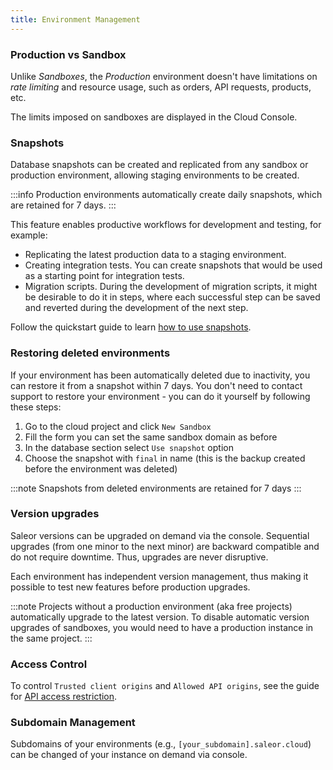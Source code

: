 ```yaml
---
title: Environment Management
---
```

### Production vs Sandbox

Unlike _Sandboxes_, the _Production_ environment doesn't have limitations on _rate limiting_ and resource usage, such as orders, API requests, products, etc.

The limits imposed on sandboxes are displayed in the Cloud Console.

### Snapshots

Database snapshots can be created and replicated from any sandbox or production environment, allowing staging environments to be created.

:::info
Production environments automatically create daily snapshots, which are retained for 7 days.
:::

This feature enables productive workflows for development and testing, for example:

- Replicating the latest production data to a staging environment.
- Creating integration tests. You can create snapshots that would be used as a starting point for integration tests.
- Migration scripts. During the development of migration scripts, it might be desirable to do it in steps, where each successful step can be saved and reverted during the development of the next step.

Follow the quickstart guide to learn [how to use snapshots](/quickstart/cloud.mdx).

### Restoring deleted environments

If your environment has been automatically deleted due to inactivity, you can restore it from a snapshot within 7 days. You don't need to contact support to restore your environment - you can do it yourself by following these steps:

1. Go to the cloud project and click `New Sandbox`
2. Fill the form you can set the same sandbox domain as before
3. In the database section select `Use snapshot` option
4. Choose the snapshot with `final` in name (this is the backup created before the environment was deleted)

:::note
Snapshots from deleted environments are retained for 7 days
:::

### Version upgrades

Saleor versions can be upgraded on demand via the console. Sequential upgrades (from one minor to the next minor) are backward compatible and do not require downtime. Thus, upgrades are never disruptive.

Each environment has independent version management, thus making it possible to test new features before production upgrades.

:::note
Projects without a production environment (aka free projects) automatically upgrade to the latest version. To disable automatic version upgrades of sandboxes, you would need to have a production instance in the same project.
:::


### Access Control

To control `Trusted client origins` and `Allowed API origins`, see the guide for [API access restriction](/cloud/restricting-api-access.mdx).


### Subdomain Management

Subdomains of your environments (e.g., `[your_subdomain].saleor.cloud`) can be changed of your instance on demand via console.

